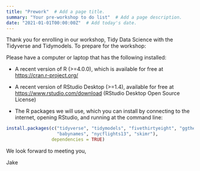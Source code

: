 ```yaml
---
title: "Prework"  # Add a page title.
summary: "Your pre-workshop to do list"  # Add a page description.
date: "2021-01-01T00:00:00Z"  # Add today's date.
---
```



Thank you for enrolling in our workshop, Tidy Data Science with the Tidyverse and Tidymodels. To prepare for the workshop:

Please have a computer or laptop that has the following installed:

* A recent version of R (>=4.0.0), which is available for free at <https://cran.r-project.org/>

* A recent version of RStudio Desktop (>=1.4), available for free at <https://www.rstudio.com/download> (RStudio Desktop Open Source License)

* The R packages we will use, which you can install by connecting to the internet, opening RStudio, and running at the command line:

```r
install.packages(c("tidyverse", "tidymodels", "fivethirtyeight", "ggthemes",
                   "babynames", "nycflights13", "skimr"),
                 dependencies = TRUE)
```

We look forward to meeting you,

Jake
